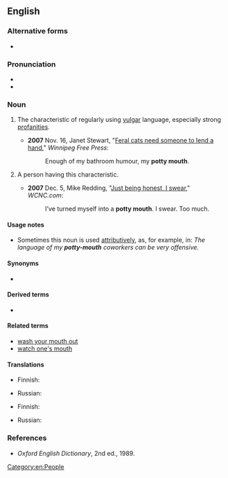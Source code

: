 {{also|pottymouth}}
==English==

===Alternative forms===
* {{l|en|pottymouth}}

===Pronunciation===
* {{IPA|/ˈpɒti maʊθ/|lang=en}}
* {{audio|En-au-potty mouth.ogg|Audio (AU)|lang=en}}

===Noun===
{{en-noun}}

# {{lb|en|idiomatic|euphemistic}} The characteristic of regularly using [[vulgar]] language, especially strong [[profanity|profanities]].
#* '''2007''' Nov. 16, Janet Stewart, "[https://web.archive.org/web/20070709062645/http://www.winnipegfreepress.com/subscriber/columnists/top3/story/4078108p-4678152c.html Feral cats need someone to lend a hand]," ''Winnipeg Free Press'':
#*: Enough of my bathroom humour, my '''potty mouth'''.
# {{lb|en|idiomatic}} A person having this characteristic.
#* '''2007''' Dec. 5, Mike Redding, "[http://www.wcnc.com/traveler/stories/wcnc-120407-al-journal.68ef72fb.html Just being honest, I swear]," ''WCNC.com'':
#*: I’ve turned myself into a '''potty mouth'''. I swear. Too much.

====Usage notes====
* Sometimes this noun is used [[attributive]]ly, as, for example, in: ''The language of my '''potty-mouth''' coworkers can be very offensive.''

====Synonyms====
* {{l|en|guttermouth}}

====Derived terms====
* {{l|en|potty-mouthed}}

====Related terms====
* [[wash your mouth out]]
* [[watch one's mouth]]

====Translations====
{{trans-top|characteristic}}
* Finnish: {{t+|fi|rääväsuisuus}}
{{trans-mid}}
* Russian: {{t|ru|гря́зный рот}}
{{trans-bottom}}

{{trans-top|person}}
* Finnish: {{t+|fi|rääväsuu}}
{{trans-mid}}
* Russian: {{t+|ru|сквернослов}}
{{trans-bottom}}

===References===
* ''Oxford English Dictionary'', 2nd ed., 1989.

[[Category:en:People]]